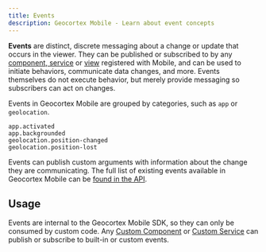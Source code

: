 ```yaml
---
title: Events
description: Geocortex Mobile - Learn about event concepts
---
```



**Events** are distinct, discrete messaging about a change or update that occurs in the viewer. They can be published or subscribed to by any [component, service](configuration-components-services.mdx) or [view](tutorial-implement-component-with-ui.mdx#use-xaml-to-define-your-ui) registered with Mobile, and can be used to initiate behaviors, communicate data changes, and more. Events themselves do not execute behavior, but merely provide messaging so subscribers can act on changes.

Events in Geocortex Mobile are grouped by categories, such as `app` or `geolocation`.

```
app.activated
app.backgrounded
geolocation.position-changed
geolocation.position-lost
```

Events can publish custom arguments with information about the change they are communicating. The full list of existing events available in Geocortex Mobile can be [found in the API](api-commands-operations-events.mdx#events).

## Usage

Events are internal to the Geocortex Mobile SDK, so they can only be consumed by custom code. Any [Custom Component](tutorial-implement-component-with-ui.mdx) or [Custom Service](tutorial-implement-service.mdx) can publish or subscribe to built-in or custom events.

<UseCaseContainer>
    <UseCaseCard
        title="Implementing Custom Events"
        description="Learn how to implement a custom Event."
        link="tutorial-implement-event"
    />
    <UseCaseCard
        title="Events API"
        description="Check out the full list of Events available in Geocortex Mobile."
        link="api-commands-operations-events#events"
    />
</UseCaseContainer>
